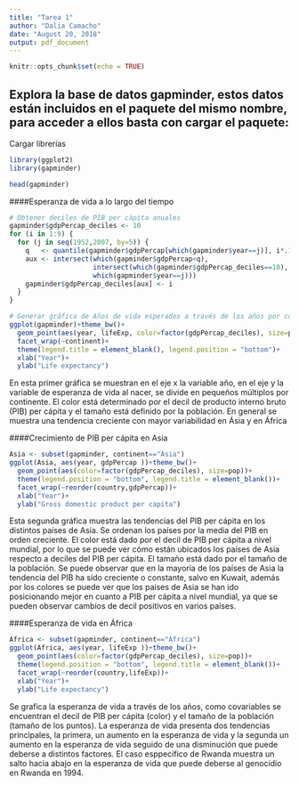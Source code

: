 ```yaml
---
title: "Tarea 1"
author: "Dalia Camacho"
date: "August 20, 2018"
output: pdf_document
---
```


```r
knitr::opts_chunk$set(echo = TRUE)
```

## Explora la base de datos gapminder, estos datos están incluidos en el paquete del mismo nombre, para acceder a ellos basta con cargar el paquete:

Cargar librerías
```r
library(ggplot2)
library(gapminder)
```


```r
head(gapminder)
```
####Esperanza de vida a lo largo del tiempo
```r
# Obtener deciles de PIB per cápita anuales
gapminder$gdpPercap_deciles <- 10
for (i in 1:9) {
  for (j in seq(1952,2007, by=5)) {
    q   <- quantile(gapminder$gdpPercap[which(gapminder$year==j)], i*.1)
    aux <- intersect(which(gapminder$gdpPercap<q),
                     intersect(which(gapminder$gdpPercap_deciles==10),
                     which(gapminder$year==j)))
    gapminder$gdpPercap_deciles[aux] <- i
  }
}

# Generar gráfica de Años de vida esperados a través de los años por continente y decil de PIB per cápita
ggplot(gapminder)+theme_bw()+
  geom_point(aes(year, lifeExp, color=factor(gdpPercap_deciles), size=pop))+
  facet_wrap(~continent)+
  theme(legend.title = element_blank(), legend.position = "bottom")+
  xlab("Year")+
  ylab("Life expectancy")
```

En esta primer gráfica se muestran en el eje x la variable año, en el eje y la variable de esperanza de vida al nacer, se divide en pequeños múltiplos por continente. El color está determinado por el decil de producto interno bruto (PIB) per cápita y el tamaño está definido por la población. En general se muestra una tendencia creciente con mayor variabilidad en Ásia y en África

####Crecimiento de PIB per cápita en Asia

```r
Asia <- subset(gapminder, continent=="Asia")
ggplot(Asia, aes(year, gdpPercap ))+theme_bw()+
  geom_point(aes(color=factor(gdpPercap_deciles), size=pop))+
  theme(legend.position = "bottom", legend.title = element_blank())+
  facet_wrap(~reorder(country,gdpPercap))+
  xlab("Year")+
  ylab("Gross domestic product per capita")

```

Esta segunda gráfica muestra las tendencias del PIB per cápita en los distintos países de Asia. Se ordenan los países por la media del PIB en orden creciente. El color está dado por el decil de PIB per cápita a nivel mundial, por lo que se puede ver cómo están ubicados los países de Asia respecto a deciles del PIB per cápita. El tamaño está dado por el tamaño de la población. Se puede observar que en la mayoría de los países de Asia la tendencia del PIB ha sido creciente o constante, salvo en Kuwait, además por los colores se puede ver que los países de Asia se han ido posicionando mejor en cuanto a PIB per cápita a nivel mundial, ya que se pueden observar cambios de decil positivos en varios países.

####Esperanza de vida en África

```r
Africa <- subset(gapminder, continent=="Africa")
ggplot(Africa, aes(year, lifeExp ))+theme_bw()+
  geom_point(aes(color=factor(gdpPercap_deciles), size=pop))+
  theme(legend.position = "bottom", legend.title = element_blank())+
  facet_wrap(~reorder(country,lifeExp))+
  xlab("Year")+
  ylab("Life expectancy")

```

Se grafica la esperanza de vida a través de los años, como covariables se encuentran el decil de PIB per cápita (color) y el tamaño de la población (tamaño de los puntos). La esperanza de vida presenta dos tendencias principales, la primera, un aumento en la esperanza de vida y la segunda un aumento en la esperanza de vida seguido de una disminución que puede deberse a distintos factores. El caso esppecífico de Rwanda muestra un salto hacia abajo en la esperanza de vida que puede deberse al genocidio en Rwanda en 1994.

